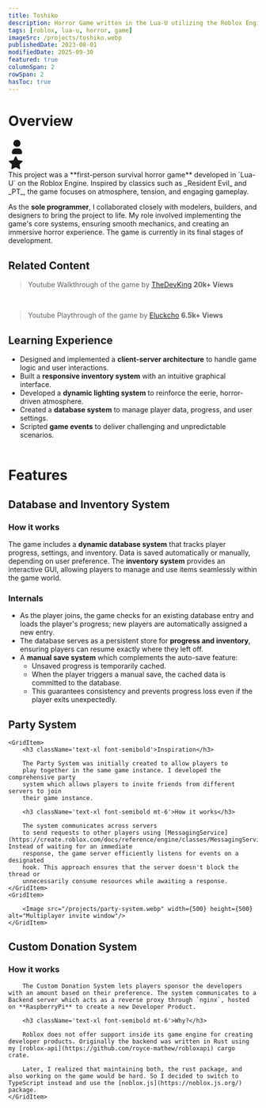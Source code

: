 ```yaml
---
title: Toshiko
description: Horror Game written in the Lua-U utilizing the Roblox Engine.
tags: [roblox, lua-u, horror, game]
imageSrc: /projects/toshiko.webp
publishedDate: 2023-08-01
modifiedDate: 2025-09-30
featured: true
columnSpan: 2
rowSpan: 2
hasToc: true
---
```



# Overview

<div className="mt-5 mb-2 flex w-full justify-between text-center">
  <div className="flex items-center gap-3">
    <svg
      xmlns="http://www.w3.org/2000/svg"
      width="35"
      height="35"
      viewBox="0 0 24 24"
      fill="currentColor"
      className="text-blue-400"
    >
      <path d="M12 2a5 5 0 1 1 -5 5l.005 -.217a5 5 0 0 1 4.995 -4.783z" />
      <path d="M14 14a5 5 0 0 1 5 5v1a2 2 0 0 1 -2 2h-10a2 2 0 0 1 -2 -2v-1a5 5 0 0 1 5 -5h4z" />
    </svg>
    <NumberFlow
      value={players}
      suffix="+ Players"
      format={{ notation: "compact" }}
      className="font-cal text-2xl font-semibold text-blue-400"
      duration={2}
    />

  </div>
  <div className="flex items-center gap-3">
    <NumberFlow
      value={favorites}
      suffix="+ Favorites"
      format={{ notation: "compact" }}
      className="font-cal text-2xl font-semibold text-yellow-300"
      duration={2}
    />
    <svg
    	xmlns="http://www.w3.org/2000/svg"
    	width="30"
    	height="30"
    	viewBox="0 0 24 24"
    	fill="currentColor"
    	className="text-yellow-300"
    >
      <path d="M8.243 7.34l-6.38 .925l-.113 .023a1 1 0 0 0 -.44 1.684l4.622 4.499l-1.09 6.355l-.013 .11a1 1 0 0 0 1.464 .944l5.706 -3l5.693 3l.1 .046a1 1 0 0 0 1.352 -1.1l-1.091 -6.355l4.624 -4.5l.078 -.085a1 1 0 0 0 -.633 -1.62l-6.38 -.926l-2.852 -5.78a1 1 0 0 0 -1.794 0l-2.853 5.78z" />
    </svg>
  </div>
</div>
This project was a **first-person survival horror game** developed in `Lua-U` on
the Roblox Engine. Inspired by classics such as _Resident Evil_ and _PT_, the
game focuses on atmosphere, tension, and engaging gameplay.

As the **sole programmer**, I collaborated closely with modelers, builders, and designers to bring the project to life. My role involved implementing the game&apos;s core systems, ensuring smooth mechanics, and creating an immersive horror experience. The game is currently in its final stages of development.

## Related Content

<YouTubeEmbed width="500px" height="800px" videoid="am9cl98X718" />

> Youtube Walkthrough of the game by [TheDevKing](https://www.youtube.com/@NatureVikingGaming) **20k+ Views**

<br />
<YouTubeEmbed width="500px" height="800px" videoid="0WwZv692vxw" />

> Youtube Playthrough of the game by [Eluckcho](https://www.youtube.com/@Eluckcho) **6.5k+ Views**

## Learning Experience

- Designed and implemented a **client-server architecture** to handle game logic and user interactions.
- Built a **responsive inventory system** with an intuitive graphical interface.
- Developed a **dynamic lighting system** to reinforce the eerie, horror-driven atmosphere.
- Created a **database system** to manage player data, progress, and user settings.
- Scripted **game events** to deliver challenging and unpredictable scenarios.
  <br />
  <br />

# Features

## Database and Inventory System

### How it works

The game includes a **dynamic database system** that tracks player progress, settings, and inventory. Data is saved automatically or manually, depending on user preference. The **inventory system** provides an interactive GUI, allowing players to manage and use items seamlessly within the game world.

### Internals

- As the player joins, the game checks for an existing database entry and loads the player's progress; new players are automatically assigned a new entry.
- The database serves as a persistent store for **progress and inventory**, ensuring players can resume exactly where they left off.
- A **manual save system** which complements the auto-save feature:
  - Unsaved progress is temporarily cached.
  - When the player triggers a manual save, the cached data is committed to the database.
  - This guarantees consistency and prevents progress loss even if the player exits unexpectedly.

## Party System

<Grid>
	
	<GridItem>
		<h3 className='text-xl font-semibold'>Inspiration</h3>

    	The Party System was initially created to allow players to
    	play together in the same game instance. I developed the comprehensive party
    	system which allows players to invite friends from different servers to join
    	their game instance.

    	<h3 className='text-xl font-semibold mt-6'>How it works</h3>

    	The system communicates across servers
    	to send requests to other players using [MessagingService](https://create.roblox.com/docs/reference/engine/classes/MessagingService). Instead of waiting for an immediate
    	response, the game server efficiently listens for events on a designated
    	hook. This approach ensures that the server doesn't block the thread or
    	unnecessarily consume resources while awaiting a response.
    </GridItem>
    <GridItem>

  		<Image src="/projects/party-system.webp" width={500} height={500} alt="Multiplayer invite window"/>
	</GridItem>
</Grid>

## Custom Donation System

<Grid>
	<GridItem className="mt-5">
		<YouTubeEmbed videoid="pLMtez3b6Po" width={400} height={300}/>		
	</GridItem>
	<GridItem>
		<h3 className='text-xl font-semibold'>How it works</h3>

    	The Custom Donation System lets players sponsor the developers with an amount based on their preference. The system communicates to a Backend server which acts as a reverse proxy through `nginx`, hosted on **RaspberryPi** to create a new Developer Product.

    	<h3 className='text-xl font-semibold mt-6'>Why?</h3>

    	Roblox does not offer support inside its game engine for creating developer products. Originally the backend was written in Rust using my [roblox-api](https://github.com/royce-mathew/robloxapi) cargo crate.

    	Later, I realized that maintaining both, the rust package, and also working on the game would be hard. So I decided to switch to TypeScript instead and use the [noblox.js](https://noblox.js.org/) package.
    </GridItem>

</Grid>
